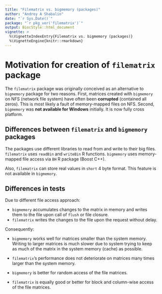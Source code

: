 ```yaml
---
title: "Filematrix vs. bigmemory (packages)"
author: "Andrey A Shabalin"
date: "`r Sys.Date()`"
package: "`r pkg_ver('filematrix')`"
output: BiocStyle::html_document
vignette: >
  %\VignetteIndexEntry{Filematrix vs. bigmemory (packages)}
  %\VignetteEngine{knitr::rmarkdown}
---
```


# Motivation for creation of `filematrix` package

The `filematrix` package was originally conceived as an alternative to `bigmemory` package for two reasons.
First, matrices created with `bigmemory` on NFS (network file system) have often been **corrupted** (contained all zeros). This is most likely a fault of memory-mapped files on NFS. Second, `bigmemory` was **not available for Windows** initially. It is now fully cross platform.


## Differences between `filematrix` and `bigmemory` packages

The packages use different libraries to read from and write to their big files. 
`filematrix` uses `readBin` and `writeBin` R functions. `bigmemory` uses memory-mapped file access via `BH` R package (Boost C++).

Also, `filematrix` can store real values in `short` 4 byte format. This feature is not available in `bigmemory`.

## Differences in tests

Due to different file access approach:

- `bigmemory` accumulates changes to the matrix in memory and writes them to the file upon call of `flush` or file closure.
- `filematrix` writes the changes to the file upon the request without delay.

Consequently:

- `bigmemory` works well for matrices smaller than the system memory. Writing to larger matrices is much slower due to system trying to keep as much of the matrix in the system memory (cache) as possible.
- `filematrix`'s performance does not deteriorate on matrices many times larger than the system memory.

- `bigmemory` is better for random access of the file matrices.
- `filematrix` is equally good or better for block and column-wise access of the file matrices.


